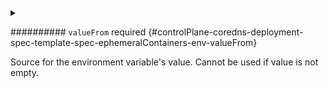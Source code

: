 

<PartialName />


<PartialValue />



<details className="config-field" data-expandable="true">
<summary>

########## `valueFrom` <span className="config-field-required" data-required="false">required</span> <span className="config-field-type"></span> <span className="config-field-default"></span> <span className="config-field-enum"></span> {#controlPlane-coredns-deployment-spec-template-spec-ephemeralContainers-env-valueFrom}

Source for the environment variable's value. Cannot be used if value is not empty.

</summary>

<PartialValuefromreference />


</details>
